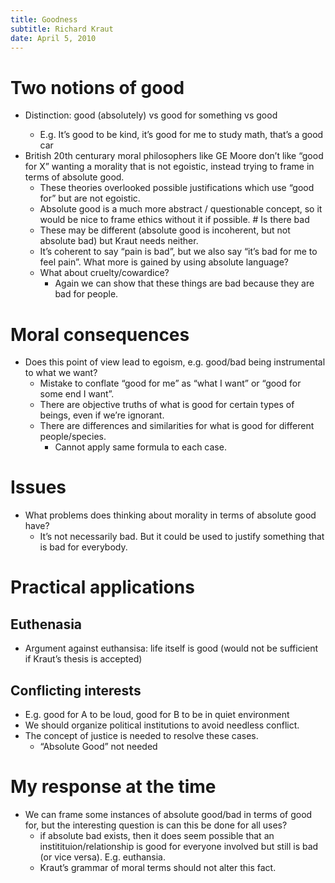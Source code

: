 ```yaml
---
title: Goodness
subtitle: Richard Kraut
date: April 5, 2010
---
```


# Two notions of good
- Distinction: good (absolutely) vs good for something vs good <noun>
  - E.g. It's good to be kind, it's good for me to study math, that's a good car
- British 20th centurary moral philosophers like GE Moore don't like "good for X" wanting a morality that is not egoistic, instead trying to frame in terms of absolute good.
  - These theories overlooked possible justifications which use "good for" but are not egoistic.
  - Absolute good is a much more abstract / questionable concept, so it would be nice to frame ethics without it if possible.
# Is there bad
  - These may be different (absolute good is incoherent, but not absolute bad) but Kraut needs neither.
  - It's coherent to say "pain is bad", but we also say "it's bad for me to feel pain". What more is gained by using absolute language?
  - What about cruelty/cowardice?
    - Again we can show that these things are bad because they are bad for people.

# Moral consequences
- Does this point of view lead to egoism, e.g. good/bad being instrumental to what we want?
  - Mistake to conflate "good for me" as "what I want" or "good for some end I want".
  - There are objective truths of what is good for certain types of beings, even if we're ignorant.
  - There are differences and similarities for what is good for different people/species.
    - Cannot apply same formula to each case.

# Issues
- What problems does thinking about morality in terms of absolute good have?
  - It's not necessarily bad. But it could be used to justify something that is bad for everybody.

# Practical applications
## Euthenasia
- Argument against euthansisa: life itself is good (would not be sufficient if Kraut's thesis is accepted)

## Conflicting interests
- E.g. good for A to be loud, good for B to be in quiet environment
- We should organize political institutions to avoid needless conflict.
- The concept of justice is needed to resolve these cases.
    - "Absolute Good" not needed

# My response at the time
- We can frame some instances of absolute good/bad in terms of good for, but the interesting question is can this be done for all uses?
    - if absolute bad exists, then it does seem possible that an institituion/relationship is good for everyone involved but still is bad (or vice versa). E.g. euthansia.
    - Kraut's grammar of moral terms should not alter this fact.
